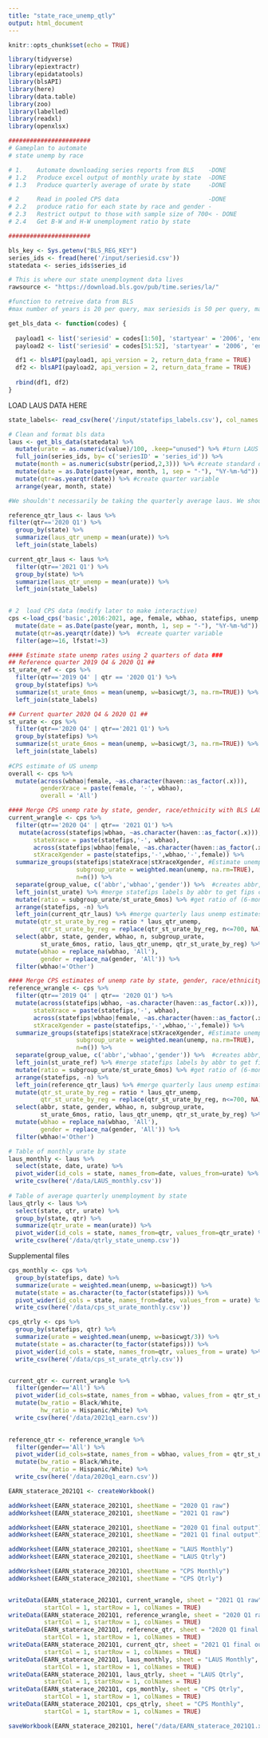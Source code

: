 ```yaml
---
title: "state_race_unemp_qtly"
output: html_document
---
```


```r
knitr::opts_chunk$set(echo = TRUE)
```


```r
library(tidyverse)
library(epiextractr)
library(epidatatools)
library(blsAPI)
library(here)
library(data.table)
library(zoo)
library(labelled)
library(readxl)
library(openxlsx)
```

```r
#######################
# Gameplan to automate
# state unemp by race

# 1.    Automate downloading series reports from BLS    -DONE
# 1.2   Produce excel output of monthly urate by state  -DONE
# 1.3   Produce quarterly average of urate by state     -DONE

# 2     Read in pooled CPS data                         -DONE
# 2.2   produce ratio for each state by race and gender -
# 2.3   Restrict output to those with sample size of 700< - DONE
# 2.4   Get B-W and H-W unemployment ratio by state

#######################

bls_key <- Sys.getenv("BLS_REG_KEY")
series_ids <- fread(here('/input/seriesid.csv'))
statedata <- series_ids$series_id

# This is where our state unemployment data lives
rawsource <- "https://download.bls.gov/pub/time.series/la/"

#function to retreive data from BLS
#max number of years is 20 per query, max seriesids is 50 per query, max querys per day is 500 for registered users.

get_bls_data <- function(codes) {
  
  payload1 <- list('seriesid' = codes[1:50], 'startyear' = '2006', 'endyear' = '2021', 'registrationkey' = bls_key)
  payload2 <- list('seriesid' = codes[51:52], 'startyear' = '2006', 'endyear' = '2021', 'registrationkey' = bls_key)

  df1 <- blsAPI(payload1, api_version = 2, return_data_frame = TRUE)
  df2 <- blsAPI(payload2, api_version = 2, return_data_frame = TRUE)
  
  rbind(df1, df2)
}

```

LOAD LAUS DATA HERE

```r
state_labels<- read_csv(here('/input/statefips_labels.csv'), col_names = TRUE)

# Clean and format bls data
laus <- get_bls_data(statedata) %>% 
  mutate(urate = as.numeric(value)/100, .keep="unused") %>% #turn LAUS urates into percentages
  full_join(series_ids, by= c('seriesID' = 'series_id')) %>%
  mutate(month = as.numeric(substr(period,2,3))) %>% #create standard date variable
  mutate(date = as.Date(paste(year, month, 1, sep = "-"), "%Y-%m-%d")) %>% 
  mutate(qtr=as.yearqtr(date)) %>% #create quarter variable
  arrange(year, month, state)

#We shouldn't necessarily be taking the quarterly average laus. We should be taking the average of the most recent 3 months

reference_qtr_laus <- laus %>% 
filter(qtr=='2020 Q1') %>% 
  group_by(state) %>%
  summarize(laus_qtr_unemp = mean(urate)) %>% 
  left_join(state_labels)

current_qtr_laus <- laus %>% 
  filter(qtr=='2021 Q1') %>% 
  group_by(state) %>%
  summarize(laus_qtr_unemp = mean(urate)) %>% 
  left_join(state_labels)
  
```


```r

# 2  load CPS data (modify later to make interactive)
cps <-load_cps('basic',2016:2021, age, female, wbhao, statefips, unemp, month, basicwgt, lfstat, age, year) %>% 
  mutate(date = as.Date(paste(year, month, 1, sep = "-"), "%Y-%m-%d")) %>% 
  mutate(qtr=as.yearqtr(date)) %>%  #create quarter variable
  filter(age>=16, lfstat!=3)

#### Estimate state unemp rates using 2 quarters of data ###
## Reference quarter 2019 Q4 & 2020 Q1 ##
st_urate_ref <- cps %>% 
  filter(qtr=='2019 Q4' | qtr == '2020 Q1') %>% 
  group_by(statefips) %>% 
  summarize(st_urate_6mos = mean(unemp, w=basicwgt/3, na.rm=TRUE)) %>% 
  left_join(state_labels)

## Current quarter 2020 Q4 & 2020 Q1 ##
st_urate <- cps %>% 
  filter(qtr=='2020 Q4' | qtr=='2021 Q1') %>% 
  group_by(statefips) %>% 
  summarize(st_urate_6mos = mean(unemp, w=basicwgt/3, na.rm=TRUE)) %>% 
  left_join(state_labels)
  
#CPS estimate of US unemp
overall <- cps %>% 
  mutate(across(wbhao|female, ~as.character(haven::as_factor(.x))),
         genderXrace = paste(female, '-', wbhao),
         overall = 'All')
```

```r
#### Merge CPS unemp rate by state, gender, race/ethnicity with BLS LAUS ####
current_wrangle <- cps %>% 
  filter(qtr=='2020 Q4' | qtr== '2021 Q1') %>% 
   mutate(across(statefips|wbhao, ~as.character(haven::as_factor(.x))),
       stateXrace = paste(statefips,'-', wbhao),
       across(statefips|wbhao|female, ~as.character(haven::as_factor(.x))),
       stXraceXgender = paste(statefips,'-',wbhao,'-',female)) %>% 
  summarize_groups(statefips|stateXrace|stXraceXgender, #Estimate unemp by state, gender, race/ethnicity
                   subgroup_urate = weighted.mean(unemp, na.rm=TRUE),
                   n=n()) %>% 
  separate(group_value, c('abbr','wbhao','gender')) %>%  #creates abbr, wbho, gender variables
  left_join(st_urate) %>% #merge statefips labels by abbr to get fips codes and CPS estimated urates
  mutate(ratio = subgroup_urate/st_urate_6mos) %>% #get ratio of (6-month state avg:subgroup) unemployment rate
  arrange(statefips, -n) %>% 
  left_join(current_qtr_laus) %>% #merge quarterly laus unemp estimates
  mutate(qtr_st_urate_by_reg = ratio * laus_qtr_unemp,
         qtr_st_urate_by_reg = replace(qtr_st_urate_by_reg, n<=700, NA)) %>% 
  select(abbr, state, gender, wbhao, n, subgroup_urate, 
         st_urate_6mos, ratio, laus_qtr_unemp, qtr_st_urate_by_reg) %>% # Clean our data up
  mutate(wbhao = replace_na(wbhao, 'All'),
         gender = replace_na(gender, 'All')) %>% 
  filter(wbhao!='Other')

#### Merge CPS estimates of unemp rate by state, gender, race/ethnicity with BLS LAUS)
reference_wrangle <- cps %>% 
  filter(qtr=='2019 Q4' | qtr== '2020 Q1') %>% 
  mutate(across(statefips|wbhao, ~as.character(haven::as_factor(.x))),
       stateXrace = paste(statefips,'-', wbhao),
       across(statefips|wbhao|female, ~as.character(haven::as_factor(.x))),
       stXraceXgender = paste(statefips,'-',wbhao,'-',female)) %>% 
  summarize_groups(statefips|stateXrace|stXraceXgender, #Estimate unemp by state, gender, race/ethnicity
                   subgroup_urate = weighted.mean(unemp, na.rm=TRUE),
                   n=n()) %>% 
  separate(group_value, c('abbr','wbhao','gender')) %>%  #creates abbr, wbho, gender variables
  left_join(st_urate_ref) %>% #merge statefips labels by abbr to get fips codes
  mutate(ratio = subgroup_urate/st_urate_6mos) %>% #get ratio of (6-month state avg:subgroup) unemployment rate
  arrange(statefips, -n) %>% 
  left_join(reference_qtr_laus) %>% #merge quarterly laus unemp estimates
  mutate(qtr_st_urate_by_reg = ratio * laus_qtr_unemp,
         qtr_st_urate_by_reg = replace(qtr_st_urate_by_reg, n<=700, NA)) %>% 
  select(abbr, state, gender, wbhao, n, subgroup_urate,
         st_urate_6mos, ratio, laus_qtr_unemp, qtr_st_urate_by_reg) %>% #Clean our data up
  mutate(wbhao = replace_na(wbhao, 'All'),
         gender = replace_na(gender, 'All')) %>% 
  filter(wbhao!='Other')


```

```r

# Table of monthly urate by state
laus_monthly <- laus %>% 
  select(state, date, urate) %>%
  pivot_wider(id_cols = state, names_from=date, values_from=urate) %>% 
  write_csv(here('/data/LAUS_monthly.csv'))
 
# Table of average quarterly unemployment by state
laus_qtrly <- laus %>% 
  select(state, qtr, urate) %>% 
  group_by(state, qtr) %>% 
  summarize(qtr_urate = mean(urate)) %>% 
  pivot_wider(id_cols = state, names_from=qtr, values_from=qtr_urate) %>% 
  write_csv(here('/data/qtrly_state_unemp.csv'))
```

Supplemental files

```r

cps_monthly <- cps %>% 
  group_by(statefips, date) %>% 
  summarize(urate = weighted.mean(unemp, w=basicwgt)) %>%
  mutate(state = as.character(to_factor(statefips))) %>% 
  pivot_wider(id_cols = state, names_from=date, values_from = urate) %>% 
  write_csv(here('/data/cps_st_urate_monthly.csv'))

cps_qtrly <- cps %>% 
  group_by(statefips, qtr) %>% 
  summarize(urate = weighted.mean(unemp, w=basicwgt/3)) %>%
  mutate(state = as.character(to_factor(statefips))) %>% 
  pivot_wider(id_cols = state, names_from=qtr, values_from = urate) %>% 
  write_csv(here('/data/cps_st_urate_qtrly.csv'))


current_qtr <- current_wrangle %>% 
  filter(gender=='All') %>% 
  pivot_wider(id_cols=state, names_from = wbhao, values_from = qtr_st_urate_by_reg) %>% 
  mutate(bw_ratio = Black/White,
         hw_ratio = Hispanic/White) %>% 
  write_csv(here('/data/2021q1_earn.csv'))

  
reference_qtr <- reference_wrangle %>% 
  filter(gender=='All') %>% 
  pivot_wider(id_cols=state, names_from = wbhao, values_from = qtr_st_urate_by_reg) %>% 
  mutate(bw_ratio = Black/White,
         hw_ratio = Hispanic/White) %>% 
  write_csv(here('/data/2020q1_earn.csv'))

```

```r
EARN_staterace_2021Q1 <- createWorkbook()

addWorksheet(EARN_staterace_2021Q1, sheetName = "2020 Q1 raw")
addWorksheet(EARN_staterace_2021Q1, sheetName = "2021 Q1 raw")

addWorksheet(EARN_staterace_2021Q1, sheetName = "2020 Q1 final output")
addWorksheet(EARN_staterace_2021Q1, sheetName = "2021 Q1 final output")

addWorksheet(EARN_staterace_2021Q1, sheetName = "LAUS Monthly")
addWorksheet(EARN_staterace_2021Q1, sheetName = "LAUS Qtrly")

addWorksheet(EARN_staterace_2021Q1, sheetName = "CPS Monthly")
addWorksheet(EARN_staterace_2021Q1, sheetName = "CPS Qtrly")


writeData(EARN_staterace_2021Q1, current_wrangle, sheet = "2021 Q1 raw",
          startCol = 1, startRow = 1, colNames = TRUE)
writeData(EARN_staterace_2021Q1, reference_wrangle, sheet = "2020 Q1 raw",
          startCol = 1, startRow = 1, colNames = TRUE)
writeData(EARN_staterace_2021Q1, reference_qtr, sheet = "2020 Q1 final output",
          startCol = 1, startRow = 1, colNames = TRUE)
writeData(EARN_staterace_2021Q1, current_qtr, sheet = "2021 Q1 final output",
          startCol = 1, startRow = 1, colNames = TRUE)
writeData(EARN_staterace_2021Q1, laus_monthly, sheet = "LAUS Monthly",
          startCol = 1, startRow = 1, colNames = TRUE)
writeData(EARN_staterace_2021Q1, laus_qtrly, sheet = "LAUS Qtrly",
          startCol = 1, startRow = 1, colNames = TRUE)
writeData(EARN_staterace_2021Q1, cps_monthly, sheet = "CPS Qtrly",
          startCol = 1, startRow = 1, colNames = TRUE)
writeData(EARN_staterace_2021Q1, cps_qtrly, sheet = "CPS Monthly",
          startCol = 1, startRow = 1, colNames = TRUE)

saveWorkbook(EARN_staterace_2021Q1, here("/data/EARN_staterace_2021Q1.xlsx"), overwrite = TRUE)
```




